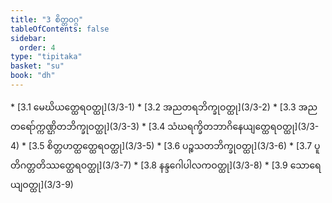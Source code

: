 ```yaml
---
title: "3 စိတ္တဝဂ္ဂ"
tableOfContents: false
sidebar:
  order: 4
type: "tipitaka"
basket: "su"
book: "dh"
---
```



<DynamicBreadcrumb />



<TableOfContents book="dh" section="3">
* [3.1 မေဃိယတ္ထေရဝတ္ထု](3/3-1)
* [3.2 အညတရဘိက္ခုဝတ္ထု](3/3-2)
* [3.3 အညတရော်က္ကဏ္ဌိတဘိက္ခုဝတ္ထု](3/3-3)
* [3.4 သံဃရက္ခိတဘာဂိနေယျတ္ထေရဝတ္ထု](3/3-4)
* [3.5 စိတ္တဟတ္ထတ္ထေရဝတ္ထု](3/3-5)
* [3.6 ပဉ္စသတဘိက္ခုဝတ္ထု](3/3-6)
* [3.7 ပူတိဂတ္တတိဿတ္ထေရဝတ္ထု](3/3-7)
* [3.8 နန္ဒဂေါပါလကဝတ္ထု](3/3-8)
* [3.9 သောရေယျဝတ္ထု](3/3-9)
</TableOfContents>